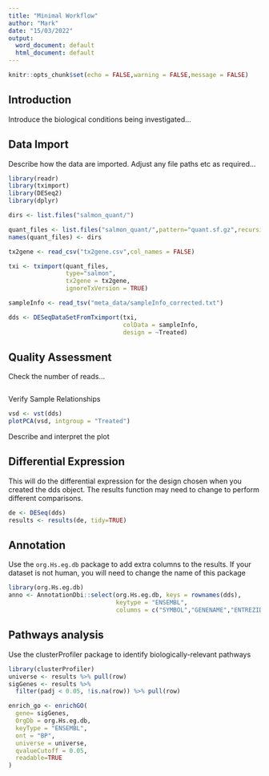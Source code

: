 ```yaml
---
title: "Minimal Workflow"
author: "Mark"
date: "15/03/2022"
output:
  word_document: default
  html_document: default
---
```



```r
knitr::opts_chunk$set(echo = FALSE,warning = FALSE,message = FALSE)
```


## Introduction

Introduce the biological conditions being investigated...

## Data Import

Describe how the data are imported. Adjust any file paths etc as required...

```r
library(readr)
library(tximport)
library(DESeq2)
library(dplyr)

dirs <- list.files("salmon_quant/")

quant_files <- list.files("salmon_quant/",pattern="quant.sf.gz",recursive = TRUE,full.names = TRUE)
names(quant_files) <- dirs

tx2gene <- read_csv("tx2gene.csv",col_names = FALSE)

txi <- tximport(quant_files,
                type="salmon",
                tx2gene = tx2gene,
                ignoreTxVersion = TRUE)

sampleInfo <- read_tsv("meta_data/sampleInfo_corrected.txt")

dds <- DESeqDataSetFromTximport(txi,
                                colData = sampleInfo,
                                design = ~Treated)
```

## Quality Assessment

Check the number of reads...

```r

```



Verify Sample Relationships

```r
vsd <- vst(dds)
plotPCA(vsd, intgroup = "Treated")
```

Describe and interpret the plot

## Differential Expression

This will do the differential expression for the design chosen when you created the dds object. The results function may need to change to perform different comparisons.

```r
de <- DESeq(dds)
results <- results(de, tidy=TRUE)

```
## Annotation

Use the `org.Hs.eg.db` package to add extra columns to the results. If your dataset is not human, you will need to change the name of this package

```r
library(org.Hs.eg.db)
anno <- AnnotationDbi::select(org.Hs.eg.db, keys = rownames(dds),
                              keytype = "ENSEMBL",
                              columns = c("SYMBOL","GENENAME","ENTREZID"))
```

## Pathways analysis

Use the clusterProfiler package to identify biologically-relevant pathways


```r
library(clusterProfiler)
universe <- results %>% pull(row)
sigGenes <- results %>% 
  filter(padj < 0.05, !is.na(row)) %>% pull(row)

enrich_go <- enrichGO(
  gene= sigGenes,
  OrgDb = org.Hs.eg.db,
  keyType = "ENSEMBL",
  ont = "BP",
  universe = universe,
  qvalueCutoff = 0.05,
  readable=TRUE
)
```

